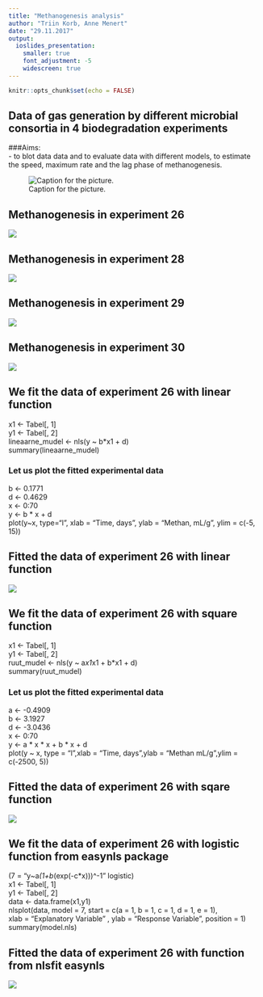 ---
title: "Methanogenesis analysis"
author: "Triin Korb, Anne Menert"
date: "29.11.2017"
output: 
  ioslides_presentation: 
    smaller: true
    font_adjustment: -5
    widescreen: true
---

```{r setup, include=FALSE}
knitr::opts_chunk$set(echo = FALSE)
```
## Data of gas generation by different microbial consortia in 4 biodegradation experiments {.smaller}
###Aims:  
 - to blot data data and to evaluate data with different models, to estimate the speed, maximum rate and the lag phase of methanogenesis.
     
![Caption for the picture.](Pilt1.png)

## Methanogenesis in experiment 26 {.flexbox .vcenter}

![](Rplot.png)

## Methanogenesis in experiment 28 {.flexbox .vcenter}

![](Rplot01.png)

## Methanogenesis in experiment 29 {.flexbox .vcenter}

![](Rplot02.png)

## Methanogenesis in experiment 30 {.flexbox .vcenter}

![](Rplot03.png)  

## We fit the data of experiment 26 with linear function
x1 <- Tabel[, 1]  
y1 <- Tabel[, 2]  
lineaarne_mudel <- nls(y ~ b*x1 + d)  
summary(lineaarne_mudel)  

### Let us plot the fitted experimental data
b <- 0.1771  
d <- 0.4629  
x <-  0:70   
y <- b * x + d  
plot(y~x, type="l", xlab = "Time, days", ylab = "Methan, mL/g", 
    ylim = c(-5, 15)) 

## Fitted the data of experiment 26 with linear function {.flexbox .vcenter}

![](Katse26_lineaarne.png)

## We fit the data of experiment 26 with square function
x1 <- Tabel[, 1]  
y1 <- Tabel[, 2]  
ruut_mudel <- nls(y ~ a*x1*x1 + b*x1 + d)  
summary(ruut_mudel)  

### Let us plot the fitted experimental data
a <- -0.4909  
b <- 3.1927  
d <- -3.0436  
x <-  0:70  
y <-  a * x * x + b * x + d  
plot(y ~ x, type = "l",xlab = "Time, days",ylab = "Methan mL/g",ylim = c(-2500, 5))

## Fitted the data of experiment 26 with sqare function {.flexbox .vcenter}

![](Katse26_ruutfunktsioon.png)

##  We fit the data of experiment 26 with logistic function from easynls package
(7 = "y~a*(1+b*(exp(-c*x)))^-1" logistic)  
x1 <- Tabel[, 1]  
y1 <- Tabel[, 2]  
data <- data.frame(x1,y1)  
nlsplot(data, model = 7, start = c(a = 1, b = 1, c = 1, d = 1, e = 1),  
        xlab = "Explanatory Variable" , ylab = "Response Variable", position = 1)  
summary(model.nls)

## Fitted the data of experiment 26 with function from nlsfit easynls {.flexbox .vcenter}

![](Katse26_nlsfit.png)
